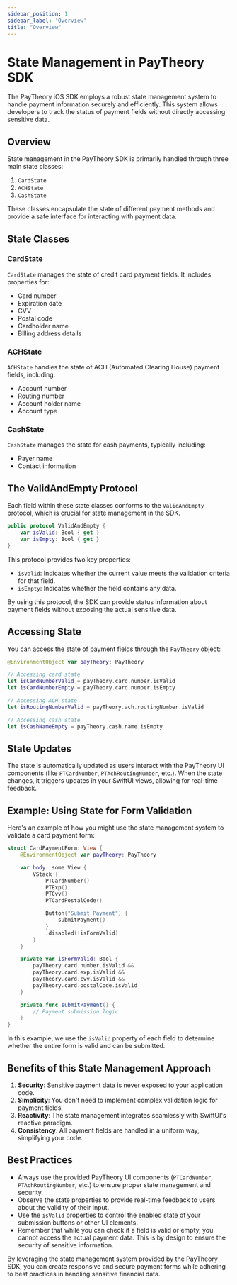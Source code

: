 ```yaml
---
sidebar_position: 1
sidebar_label: 'Overview'
title: "Overview"
---
```


# State Management in PayTheory SDK

The PayTheory iOS SDK employs a robust state management system to handle payment information securely and efficiently. This system allows developers to track the status of payment fields without directly accessing sensitive data.

## Overview

State management in the PayTheory SDK is primarily handled through three main state classes:

1. `CardState`
2. `ACHState`
3. `CashState`

These classes encapsulate the state of different payment methods and provide a safe interface for interacting with payment data.

## State Classes

### CardState

`CardState` manages the state of credit card payment fields. It includes properties for:

- Card number
- Expiration date
- CVV
- Postal code
- Cardholder name
- Billing address details

### ACHState

`ACHState` handles the state of ACH (Automated Clearing House) payment fields, including:

- Account number
- Routing number
- Account holder name
- Account type

### CashState

`CashState` manages the state for cash payments, typically including:

- Payer name
- Contact information

## The ValidAndEmpty Protocol

Each field within these state classes conforms to the `ValidAndEmpty` protocol, which is crucial for state management in the SDK.

```swift
public protocol ValidAndEmpty {
    var isValid: Bool { get }
    var isEmpty: Bool { get }
}
```

This protocol provides two key properties:

- `isValid`: Indicates whether the current value meets the validation criteria for that field.
- `isEmpty`: Indicates whether the field contains any data.

By using this protocol, the SDK can provide status information about payment fields without exposing the actual sensitive data.

## Accessing State

You can access the state of payment fields through the `PayTheory` object:

```swift
@EnvironmentObject var payTheory: PayTheory

// Accessing card state
let isCardNumberValid = payTheory.card.number.isValid
let isCardNumberEmpty = payTheory.card.number.isEmpty

// Accessing ACH state
let isRoutingNumberValid = payTheory.ach.routingNumber.isValid

// Accessing cash state
let isCashNameEmpty = payTheory.cash.name.isEmpty
```

## State Updates

The state is automatically updated as users interact with the PayTheory UI components (like `PTCardNumber`, `PTAchRoutingNumber`, etc.). When the state changes, it triggers updates in your SwiftUI views, allowing for real-time feedback.

## Example: Using State for Form Validation

Here's an example of how you might use the state management system to validate a card payment form:

```swift
struct CardPaymentForm: View {
    @EnvironmentObject var payTheory: PayTheory

    var body: some View {
        VStack {
            PTCardNumber()
            PTExp()
            PTCvv()
            PTCardPostalCode()

            Button("Submit Payment") {
                submitPayment()
            }
            .disabled(!isFormValid)
        }
    }

    private var isFormValid: Bool {
        payTheory.card.number.isValid &&
        payTheory.card.exp.isValid &&
        payTheory.card.cvv.isValid &&
        payTheory.card.postalCode.isValid
    }

    private func submitPayment() {
        // Payment submission logic
    }
}
```

In this example, we use the `isValid` property of each field to determine whether the entire form is valid and can be submitted.

## Benefits of this State Management Approach

1. **Security**: Sensitive payment data is never exposed to your application code.
2. **Simplicity**: You don't need to implement complex validation logic for payment fields.
3. **Reactivity**: The state management integrates seamlessly with SwiftUI's reactive paradigm.
4. **Consistency**: All payment fields are handled in a uniform way, simplifying your code.

## Best Practices

- Always use the provided PayTheory UI components (`PTCardNumber`, `PTAchRoutingNumber`, etc.) to ensure proper state management and security.
- Observe the state properties to provide real-time feedback to users about the validity of their input.
- Use the `isValid` properties to control the enabled state of your submission buttons or other UI elements.
- Remember that while you can check if a field is valid or empty, you cannot access the actual payment data. This is by design to ensure the security of sensitive information.

By leveraging the state management system provided by the PayTheory SDK, you can create responsive and secure payment forms while adhering to best practices in handling sensitive financial data.
